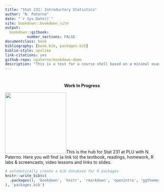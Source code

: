 ```yaml
--- 
title: "Stat 231: Introductory Statistics"
author: "N. Paterno"
date: "`r Sys.Date()`"
site: bookdown::bookdown_site
output: 
  bookdown::gitbook:
          number_sections: FALSE
documentclass: book
bibliography: [book.bib, packages.bib]
biblio-style: apalike
link-citations: yes
github-repo: npaterno/bookdown-demo
description: "This is a test for a course shell based on a minimal example of using the bookdown package to write a book. The output format is bookdown::gitbook."
---
```


# {-}
<center>
  **Work In Progress**
</center>

<img src = "images/stat231_sticker.png" width ="200px"/>This is the hub for Stat 231 at PLU with N. Paterno. Here you will find (a link to) the textbook, readings, homework, R labs \& screencasts, video lessons and links to slides.


```r
# automatically create a bib database for R packages
knitr::write_bib(c(
  .packages(), 'bookdown', 'knitr', 'rmarkdown', 'openintro', 'ggthemes', 'ggdark', 'modelr', 'infer', 'lubridate', 'moderndive' 
), 'packages.bib')
```
